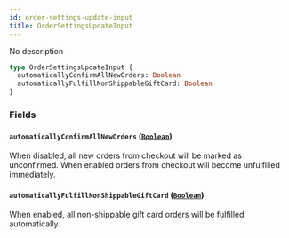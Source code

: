 ```yaml
---
id: order-settings-update-input
title: OrderSettingsUpdateInput
---
```


No description

```graphql
type OrderSettingsUpdateInput {
  automaticallyConfirmAllNewOrders: Boolean
  automaticallyFulfillNonShippableGiftCard: Boolean
}
```

### Fields

#### `automaticallyConfirmAllNewOrders` ([`Boolean`](../../../developer/api-reference/scalars/boolean))

When disabled, all new orders from checkout will be marked as unconfirmed. When enabled orders from checkout will become unfulfilled immediately.

#### `automaticallyFulfillNonShippableGiftCard` ([`Boolean`](../../../developer/api-reference/scalars/boolean))

When enabled, all non-shippable gift card orders will be fulfilled automatically.
